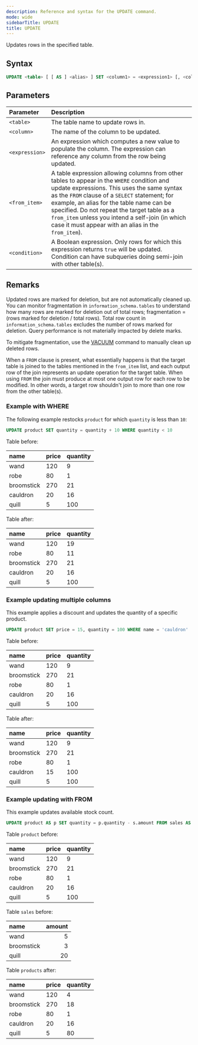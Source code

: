 ```yaml
---
description: Reference and syntax for the UPDATE command.
mode: wide
sidebarTitle: UPDATE
title: UPDATE
---
```



Updates rows in the specified table.

## Syntax

```sql
UPDATE <table> [ [ AS ] <alias> ] SET <column1> = <expression1> [, <column2> = <expression2> ...] [ FROM from_item [, ...] ] WHERE <condition>
```

## Parameters 
 

| Parameter | Description|
| :---------| :----------|
| `<table>`| The table name to update rows in. |
| `<column>`       | The name of the column to be updated. |
| `<expression>`      | An expression which computes a new value to populate the column. The expression can reference any column from the row being updated.
| `<from_item>` | A table expression allowing columns from other tables to appear in the `WHERE` condition and update expressions. This uses the same syntax as the `FROM` clause of a `SELECT` statement; for example, an alias for the table name can be specified. Do not repeat the target table as a `from_item` unless you intend a self-join (in which case it must appear with an alias in the `from_item`). |
| `<condition>` | A Boolean expression. Only rows for which this expression returns `true` will be updated. Condition can have subqueries doing semi-join with other table(s). |

## Remarks


Updated rows are marked for deletion, but are not automatically cleaned up. You can monitor fragmentation in `information_schema.tables` to understand how many rows are marked for deletion out of total rows; fragmentation = (rows marked for deletion / total rows). Total row count in `information_schema.tables` excludes the number of rows marked for deletion. Query performance is not materially impacted by delete marks.
  
To mitigate fragmentation, use the [VACUUM](/commands/data-management/vacuum) command to manually clean up deleted rows.

When a `FROM` clause is present, what essentially happens is that the target table is joined to the tables mentioned in the `from_item` list, and each output row of the join represents an update operation for the target table. When using `FROM` the join must produce at most one output row for each row to be modified. In other words, a target row shouldn't join to more than one row from the other table(s).

### Example with WHERE

The following example restocks `product` for which `quantity` is less than `10`: 

```sql
UPDATE product SET quantity = quantity + 10 WHERE quantity < 10
```

Table before:

| name | price | quantity |
|:-|:-|:-|
| wand | 120 | 9 |
| robe | 80 | 1 |
| broomstick | 270 | 21 |
| cauldron | 20 | 16 |
| quill | 5 | 100 |

Table after:

| name | price | quantity |
|:-|:-|:-|
| wand | 120 | 19 |
| robe | 80 | 11 |
| broomstick | 270 | 21 |
| cauldron | 20 | 16 |
| quill | 5 | 100 |

### Example updating multiple columns

This example applies a discount and updates the quantity of a specific product.

```sql
UPDATE product SET price = 15, quantity = 100 WHERE name = 'cauldron'
```

Table before:

| name | price | quantity |
|:-|:-|:-|
| wand | 120 | 9 |
| broomstick | 270 | 21 |
| robe | 80 | 1 |
| cauldron | 20 | 16 |
| quill | 5 | 100 |

Table after:

| name | price | quantity |
|:-|:-|:-|
| wand | 120 | 9 |
| broomstick | 270 | 21 |
| robe | 80 | 1 |
| cauldron | 15 | 100 |
| quill | 5 | 100 |

### Example updating with FROM

This example updates available stock count.

```sql
UPDATE product AS p SET quantity = p.quantity - s.amount FROM sales AS s WHERE p.name = s.name
```

Table `product` before:

| name | price | quantity |
|:-|:-|:-|
| wand | 120 | 9 |
| broomstick | 270 | 21 |
| robe | 80 | 1 |
| cauldron | 20 | 16 |
| quill | 5 | 100 |

Table `sales` before:

| name | amount |
|:-|-:|
| wand | 5 |
| broomstick | 3 |
| quill | 20 |

Table `products` after:

| name | price | quantity |
|:-|:-|:-|
| wand | 120 | 4 |
| broomstick | 270 | 18 |
| robe | 80 | 1 |
| cauldron | 20 | 16 |
| quill | 5 | 80 |

